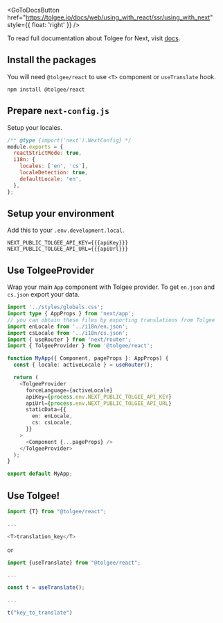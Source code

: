 
<GoToDocsButton
  href="https://tolgee.io/docs/web/using_with_react/ssr/using_with_next"
  style={{ float: 'right' }}
/>

To read full documentation about Tolgee for Next, visit [docs](https://tolgee.io/docs/web/using_with_react/ssr/using_with_next).

## Install the packages

You will need `@tolgee/react` to use `<T>` component or `useTranslate` hook.

```
npm install @tolgee/react
```

## Prepare `next-config.js`

Setup your locales.

```javascript
/** @type {import('next').NextConfig} */
module.exports = {
  reactStrictMode: true,
  i18n: {
    locales: ['en', 'cs'],
    localeDetection: true,
    defaultLocale: 'en',
  },
};
```

## Setup your environment

Add this to your `.env.development.local`.

```dotenv
NEXT_PUBLIC_TOLGEE_API_KEY={{{apiKey}}}
NEXT_PUBLIC_TOLGEE_API_URL={{{apiUrl}}}
```

## Use TolgeeProvider

Wrap your main `App` component with Tolgee provider. To get `en.json` and `cs.json` export your data.

```typescript jsx
import '../styles/globals.css';
import type { AppProps } from 'next/app';
// you can obtain these files by exporting translations from Tolgee
import enLocale from '../i18n/en.json';
import csLocale from '../i18n/cs.json';
import { useRouter } from 'next/router';
import { TolgeeProvider } from '@tolgee/react';

function MyApp({ Component, pageProps }: AppProps) {
  const { locale: activeLocale } = useRouter();

  return (
    <TolgeeProvider
      forceLanguage={activeLocale}
      apiKey={process.env.NEXT_PUBLIC_TOLGEE_API_KEY}
      apiUrl={process.env.NEXT_PUBLIC_TOLGEE_API_URL}
      staticData={{
        en: enLocale,
        cs: csLocale,
      }}
    >
      <Component {...pageProps} />
    </TolgeeProvider>
  );
}

export default MyApp;
```

## Use Tolgee!

```typescript jsx
import {T} from "@tolgee/react";

...

<T>translation_key</T>
```

or

```typescript jsx
import {useTranslate} from "@tolgee/react";

...

const t = useTranslate();

...

t("key_to_translate")
```
